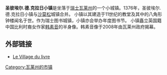 '''圣彼埃尔.德.克拉日小镇'''是坐落于[[瑞士|瑞士]][[瓦莱州|瓦莱州]]的一个小城镇。1376年，圣彼埃尔.德.克拉日小镇与[[沙莫松|沙莫松]]城镇合并。
小镇以其建造于11世纪的教堂及其中的八角形钟楼闻名于世。作为瑞士图书城镇，小镇亦会举办年度图书节。
小镇矗立英国籍中国比利时裔女作家[[韩素音|韩素音]]的半身像。韩素音像于2008年由瓦莱州政府揭幕。

== 外部链接 ==
*[http://www.village-du-livre.ch/ Le Village du livre] {{Wayback|url=http://www.village-du-livre.ch/ |date=20201128232615 }}

[[Category:瓦莱州的市镇|Category:瓦莱州的市镇]]